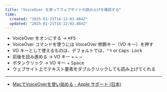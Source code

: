 ```yaml
---
title: "VoiceOver を使ってウェブサイトの読み上げを確認する"
time:
  created: "2025-01-21T14:12:03.884Z"
  updated: "2025-01-21T14:12:03.884Z"
---
```


- VoiceOver をオンにする → <kbd>⌘</kbd><kbd>F5</kbd>
- VoiceOver コマンドを使うには VoiceOver 修飾キー（VO キー）を押す
- VO キーとして使えるものは、デフォルトでは、<kbd>⌃</kbd><kbd>⌥</kbd> or <kbd>Caps Lock</kbd>
- 前後を読み進める → VO キー + <kbd>←</kbd> <kbd>→</kbd>
- ボタンクリック → VO キー + <kbd>Space</kbd>
- ウェブサイト上でテキスト要素をダブルクリックしても読み上げてくれる

---

- [MacでVoiceOverを使い始める - Apple サポート (日本)](https://support.apple.com/ja-jp/guide/voiceover/vo4be8816d70/10/mac/15.0)
